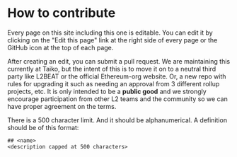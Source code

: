# How to contribute

Every page on this site including this one is editable. You can edit it by clicking on the "Edit this page" link at the right side of every page or the GitHub icon at the top of each page.

After creating an edit, you can submit a pull request. We are maintaining this currently at Taiko, but the intent of this is to move it on to a neutral third party like L2BEAT or the official Ethereum-org website. Or, a new repo with rules for upgrading it such as needing an approval from 3 different rollup projects, etc. It is only intended to be a **public good** and we strongly encourage participation from other L2 teams and the community so we can have proper agreement on the terms.

There is a 500 character limit. And it should be alphanumerical. A definition should be of this format:

```
## <name>
<description capped at 500 characters>
```
